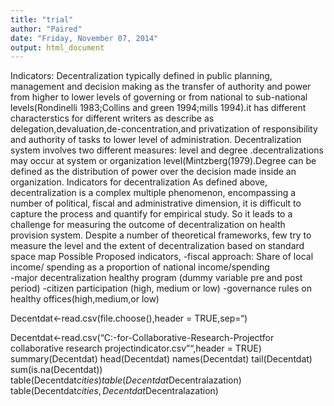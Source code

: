 ```yaml
---
title: "trial"
author: "Paired"
date: "Friday, November 07, 2014"
output: html_document
---
```


Indicators:
Decentralization typically defined in public planning, management and decision making as the transfer of authority and power from higher to lower levels of governing or from national to sub-national levels(Rondinelli 1983;Collins and green 1994;mills 1994).it has different characterstics for different writers as describe as delegation,devaluation,de-concentration,and privatization of responsibility and authority of tasks to lower level of administration.
Decentralization system involves two different measures: level and degree .decentralizations may occur at system or organization level(Mintzberg(1979).Degree can be defined as the distribution of power over the decision made inside an organization.
Indicators for decentralization
As defined above, decentralization is a complex multiple phenomenon, encompassing a number of political, fiscal and administrative dimension, it is difficult to capture the process and quantify for empirical study. So it leads to a challenge for measuring the outcome of decentralization on health provision system. 
Despite a number of theoretical frameworks, few try to measure the level and the extent of decentralization based on standard space map
Possible Proposed indicators,
-fiscal approach:
 Share of local income/ spending as a proportion of national income/spending  
-major decentralization healthy program (dummy variable pre and post period)
-citizen participation (high, medium or low)
-governance rules on healthy offices(high,medium,or low)

Decentdat<-read.csv(file.choose(),header = TRUE,sep="\t")

Decentdat<-read.csv("C:\Users\pc\Desktop\proposal-for-Collaborative-Research-Project\proposal for collaborative research project\decentralization indicator.csv"",header = TRUE)
summary(Decentdat)
head(Decentdat)
names(Decentdat)
tail(Decentdat)
sum(is.na(Decentdat))
table(Decentdat$cities)
table(Decentdat$Decentralazation)
table(Decentdat$cities,Decentdat$Decentralazation)
